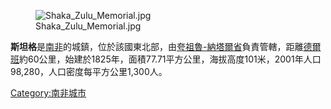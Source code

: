 [[Image:Shaka_Zulu_Memorial.jpg|thumb]]

'''斯坦格'''是[[南非|南非]]的城鎮，位於該國東北部，由[[夸祖魯-納塔爾省|夸祖魯-納塔爾省]]負責管轄，距離[[德爾班|德爾班]]約60公里，始建於1825年，面積77.71平方公里，海拔高度101米，2001年人口98,280，人口密度每平方公里1,300人。

{{SouthAfrica-geo-stub}}
[[Category:南非城市|Category:南非城市]]
